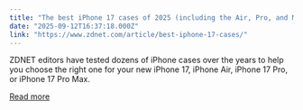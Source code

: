 ```yaml
---
title: "The best iPhone 17 cases of 2025 (including the Air, Pro, and Max models)"
date: "2025-09-12T16:37:18.000Z"
link: "https://www.zdnet.com/article/best-iphone-17-cases/"
---
```


ZDNET editors have tested dozens of iPhone cases over the years to help you choose the right one for your new iPhone 17, iPhone Air, iPhone 17 Pro, or iPhone 17 Pro Max.

[Read more](https://www.zdnet.com/article/best-iphone-17-cases/)

